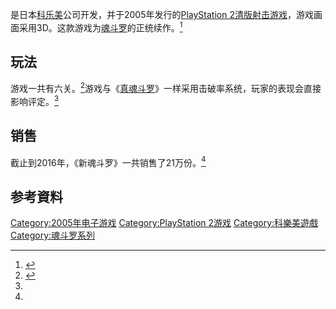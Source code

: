 {{Multiple issues|
{{Expand language|1=en|time=2020-08-28T03:56:22+00:00}}
{{Citecheck|time=2020-08-28T03:56:22+00:00}}
{{Update|time=2022-06-16T13:15:27+00:00}}
}}
{{NoteTA
| G1 = Games
}}

{{Infobox video game
| title = 新魂斗罗
| japanese = ネオコントラ
| english = Neo Contra
| image=
| caption=
| developer=[[科樂美|科樂美]]
| publisher=科樂美
| series=《[[魂斗罗系列|魂斗罗系列]]》
| director=Takayuki Ando
| producer=Nobuya Nakazato
| artist= [[吉姆·李|吉姆·李]]（欧美版封面）
| composer=藤森崇多
| platforms=[[PlayStation_2|PlayStation 2]]、[[PlayStation_Network|PlayStation Network]]
| released= '''PlayStation 2'''{{vgrelease|NA|October 19, 2004|JP|November 3, 2004|EU|February 25, 2005}}'''PlayStation Network'''{{vgrelease|JP|September 19, 2012|EU|February 15, 2012|NA|February 18, 2014}}
| genre=[[清版射击游戏|清版射击]]
| modes=[[单人电子游戏|单人]]、[[多人电子游戏|多人]]
}}

{{vgname|新魂斗罗|en=Neo Contra|ja=ネオコントラ}}是日本[[科乐美|科乐美]]公司开发，并于2005年发行的[[PlayStation_2|PlayStation 2]][[清版射击游戏|清版射击游戏]]，游戏画面采用3D。这款游戏为[[魂斗罗|魂斗罗]]的正统续作。<ref name=":0">{{Cite web|title=《新魂斗罗》介绍 -17173单机游戏新闻页|url=http://game.17173.com/content/2009-12-29/20091229095117726.shtml|accessdate=2020-08-27|author=|date=2009-12-29|format=|publisher=|language=|dead-url=no|archive-date=2014-04-18|archive-url=https://web.archive.org/web/20140418173521/http://game.17173.com/content/2009-12-29/20091229095117726.shtml}}</ref>

== 玩法 ==

游戏一共有六关。<ref name=":1">{{Cite web|title=游戏史上的今天：童年经典改头换面《新魂斗罗》-爱玩网-网易新闻|url=https://3g.163.com/ent/article/C3M5QRCO00314V88.html|accessdate=2010-08-27|author=|date=2016-10-18|format=|publisher=|language=}}</ref>游戏与《[[真魂斗罗|真魂斗罗]]》一样采用击破率系统，玩家的表现会直接影响评定。<ref name=":1" />

== 销售 ==

截止到2016年，《新魂斗罗》一共销售了21万份。<ref name=":1" />

== 参考資料 ==
{{Reflist}}

{{魂斗羅系列}}
{{DEFAULTSORT:Neo Contra}}

[[Category:2005年电子游戏|Category:2005年电子游戏]]
[[Category:PlayStation_2游戏|Category:PlayStation 2游戏]]
[[Category:科樂美遊戲|Category:科樂美遊戲]]
[[Category:魂斗罗系列|Category:魂斗罗系列]]

{{清版射击游戏小作品}}